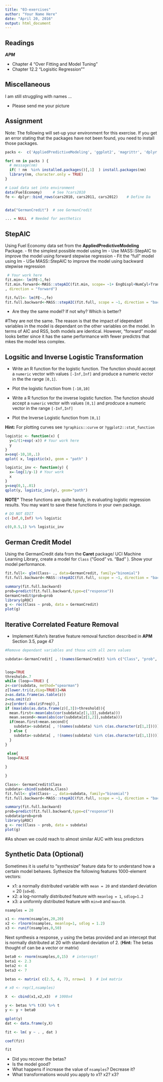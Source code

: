 ```yaml
---
title: "03-exercises"
author: "Your Name Here"
date: "April 20, 2016"
output: html_document
---
```


## Readings

***APM***

- Chapter 4 "Over Fitting and Model Tuning"
- Chapter 12.2 "Logisitic Regression""


## Miscellaneous

I am still struggling with names ...

- Please send me your picture


## Assignment 

Note: The following will set-up your environment for this exercise. If you get an error stating that the packages have not been found, you need to install those packages.


```r

packs <-  c('AppliedPredictiveModeling', 'ggplot2', 'magrittr', 'dplyr', 'caret')

for( nm in packs ) { 
  # message(nm)
  if( ! nm  %in% installed.packages()[,1]  ) install.packages(nm)
  library(nm, character.only = TRUE)
}

# Load data set into environment
data(FuelEconomy)     # See ?cars2010
fe <- dplyr::bind_rows(cars2010, cars2011, cars2012)    # Define Da


data("GermanCredit")  # see GermanCredit

... = NULL  # Needed for aesthetics 

```


## StepAIC


Using Fuel Economy data set from the **AppliedPredictiveModeling** Package.
- fit the simplest possible model using lm
- Use MASS::StepAIC to improve the model using forward stepwise regression
- Fit the "full" model using lm
- USe MASS::StepAIC to improve the model using backward stepwise regression 

```r

 # Your work here
fit.min<- lm(FE~1,fe)
fit.min.forward<-MASS::stepAIC(fit.min, scope= ~1+ EngDispl+NumCyl+Transmission+FE+AirAspirationMethod+NumGears+TransLockup+TransCreeperGear+DriveDesc+IntakeValvePerCyl+ExhaustValvesPerCyl+CarlineClassDesc+VarValveTiming+VarValveLift
, direction = "forward")

fit.full<- lm(FE~.,fe)
fit.full.backward<-MASS::stepAIC(fit.full, scope = ~1, direction = "backward")

```

- Are they the same model? If not why?  Which is better?

#They are not the same. The reason is that the impact of idependant variables in the model is dependant on the other variables on the model. In terms of AIC and RSS, both models are identical. However, "forward" model looks better since it has the same performance with fewer predictrs that mkes the model less complex.



## Logsitic and Inverse Logistic Transformation 

- Write an R function for the logistic function. The function should accept a `numeric` vector with values `[-Inf,Inf]` and produce a numeric vector in the the range `[0,1]`.

- Plot the logistic function from  `[-10,10]`

- Write a R function for the inverse logistic function. The function should accept a `numeric` vector with values `[0,1]` and prodcuce a numeric vector in the range `[-Inf,Inf]`

- Plot the Inverse Logistic function from `[0,1]`


**Hint:** For plotting curves see `?graphics::curve` or `?ggplot2::stat_function`


```r

logistic <- function(x) { 
  y=1/(1+exp(-x)) # Your work here  
  y
}
x=seq(-10,10,.1)
qplot( x, logistic(x), geom = "path" )

logistic_inv <- function(y) { 
  x=-log(1/y-1) # Your work
  x
}
y=seq(0,1,.01)
qplot(y, logistic_inv(y), geom="path") 

```

**NOTE"** These functions are quite handy, in evaluating logistic regression results. You may want to save these functions in your own package.  

```r
# DO NOT EDIT
c(-Inf,0,Inf) %>% logistic

c(0,0.5,1) %>% logistic_inv

```


## German Credit Model

Using the GermanCredit data from the **Caret** package/ UCI Machine Learning Library, create a model for `Class` ("Good" vs. "Bad" ). Show your model performance.  

```r

fit.full<- glm(Class~ ., data=GermanCredit, family="binomial")
fit.full.backward<-MASS::stepAIC(fit.full, scope = ~1, direction = "backward")
```

```r
summary(fit.full.backward)
prob=predict(fit.full.backward,type=c("response"))
GermanCredit$prob=prob
library(pROC)
g <- roc(Class ~ prob, data = GermanCredit)
plot(g)    

```



## Iterative Correlated Feature Removal 

- Implement Kuhn's iterative feature removal function described in **APM** Section 3.5, page 47

```r
#Remove dependant variables and those with all zero values

subdata<-GermanCredit[ , !(names(GermanCredit) %in% c("Class", "prob", "Personal.Female.Single","Purpose.Vacation"))]


loop=TRUE
threshold=.7
while (loop==TRUE) {
z<-cor(subdata, method="spearman")
z[lower.tri(z,diag=TRUE)]=NA  
z=as.data.frame(as.table(z)) 
z=na.omit(z)  
z=z[order(-abs(z$Freq)),]   
if (max(abs(as.data.frame(z)[,3])>threshold)){
  mean.first<-mean(abs(cor(subdata[z[1,1]],subdata)))
  mean.second<-mean(abs(cor(subdata[z[1,2]],subdata)))
  if(mean.first>mean.second){
    subdata<-subdata[ , !(names(subdata) %in% c(as.character(z[1,2])))]
  } else {
    subdata<-subdata[ , !(names(subdata) %in% c(as.character(z[1,1])))]
  }
}
  
 else{
 loop=FALSE

}

}
```

```r
Class<- GermanCredit$Class
subdata<-cbind(subdata,Class)
fit.full<- glm(Class~ ., data=subdata, family="binomial")
fit.full.backward<-MASS::stepAIC(fit.full, scope = ~1, direction = "backward")
```

```r
summary(fit.full.backward)
prob=predict(fit.full.backward,type=c("response"))
subdata$prob=prob
library(pROC)
g <- roc(Class ~ prob, data = subdata)
plot(g)    

```

#As shown we could reach to almost similar AUC with less predictors


## Synthetic Data (Optional)

Sometimes it is useful to "synthesize" feature data for to understand how a certain model behaves. 
Sythesize the following features 1000-element vectors: 

- x1: a normally distributed variable with `mean = 20` and standard deviation = 20 (`sd=8`).
- x2: a log-normally distributed feature with `meanlog = 1`, `sdlog=1.2`
- x3: a uniformly distributed feature with `min=0` and `max=50`. 

```r
nsamples = 20

x1 <- rnorm(nsamples,20,20)  
x2 <- rlnorm(nsamples, meanlog=1, sdlog = 1.2)
x3 <- runif(nsamples,0,50)

```

Next synthesis a response, `y` using the betas provided and an intercept that is normally distributed at 20 with standard deviation of 2. (**Hint:**  The betas thought of can be a vector or matrix)



```r

beta0 <- rnorm(nsamples,0,15)  # intercept!
beta1 <- 2.3
beta2 <- 4
beta3 <- 7

betas <- matrix( c(2.5, 4, 7), nrow=1  )  # 1x4 matrix

# x0 <- rep(1,nsamples) 

X  <- cbind(x1,x2,x3)  # 1000x4

y <- betas %*% t(X) %>% t
y <- y + beta0

qplot(y)
dat <- data.frame(y,X)

fit <- lm( y ~ . , dat )

coef(fit)

fit
```

- Did you recover the betas? 
- Is the model good?
- What happens if increase the value of `nsamples`? Decrease it?
- What transformations would you apply to x1? x2? x3? 

